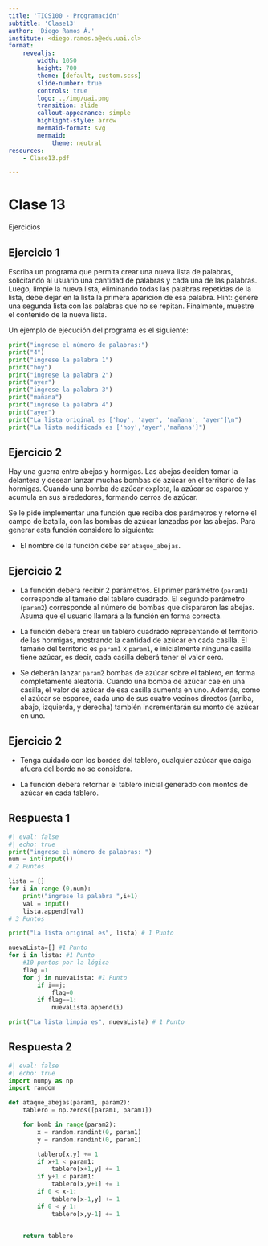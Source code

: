 ```yaml
---
title: 'TICS100 - Programación'
subtitle: 'Clase13'
author: 'Diego Ramos Á.'
institute: <diego.ramos.a@edu.uai.cl>
format:
    revealjs:
        width: 1050
        height: 700
        theme: [default, custom.scss]
        slide-number: true
        controls: true
        logo: ../img/uai.png
        transition: slide
        callout-appearance: simple
        highlight-style: arrow 
        mermaid-format: svg
        mermaid: 
            theme: neutral
resources:
    - Clase13.pdf

---
```




# Clase 13
Ejercicios



## Ejercicio 1 {.smaller}

Escriba un programa que permita crear una nueva lista de palabras, solicitando al usuario una cantidad de palabras y cada una de las palabras. Luego, limpie la nueva lista, eliminando todas las palabras repetidas de la lista, debe dejar en la lista la primera aparición de esa palabra. Hint: genere una segunda lista con las
palabras que no se repitan. Finalmente, muestre el contenido de la nueva lista.

Un ejemplo de ejecución del programa es el siguiente:

```python
print("ingrese el número de palabras:")
print("4")
print("ingrese la palabra 1")
print("hoy")
print("ingrese la palabra 2")
print("ayer")
print("ingrese la palabra 3")
print("mañana")
print("ingrese la palabra 4")
print("ayer")
print("La lista original es ['hoy', 'ayer', 'mañana', 'ayer']\n")
print("La lista modificada es ['hoy','ayer','mañana']")
```




## Ejercicio 2 {.smaller}

Hay una guerra entre abejas y hormigas. Las abejas deciden tomar la delantera y desean lanzar muchas bombas de azúcar en el territorio de las hormigas. Cuando una bomba de azúcar explota, la azúcar se esparce y acumula en sus alrededores, formando cerros de azúcar. 

Se le pide implementar una función que reciba dos parámetros y retorne el campo de batalla, con las bombas de azúcar lanzadas por las abejas. Para generar esta función considere lo siguiente:

- El nombre de la función debe ser `ataque_abejas`.


## Ejercicio 2 {.smaller}


- La función deberá recibir 2 parámetros. El primer parámetro (`param1`) corresponde al tamaño del tablero cuadrado. El segundo parámetro (`param2`) corresponde al número de bombas que dispararon las abejas. Asuma que el usuario llamará a la función en forma correcta.

- La función deberá crear un tablero cuadrado representando el territorio de las hormigas, mostrando la cantidad de azúcar en cada casilla. El tamaño del territorio es `param1` x `param1`, e inicialmente ninguna casilla tiene azúcar, es decir, cada casilla deberá tener el valor cero.

- Se deberán lanzar `param2` bombas de azúcar sobre el tablero, en forma completamente aleatoria. Cuando una bomba de azúcar cae en una casilla, el valor de azúcar de esa casilla aumenta en uno. Además, como el azúcar se esparce, cada uno de sus cuatro vecinos directos (arriba, abajo, izquierda, y derecha) también incrementarán su monto de azúcar en uno.


## Ejercicio 2 {.smaller}

- Tenga cuidado con los bordes del tablero, cualquier azúcar que caiga afuera del borde no se considera.

- La función deberá retornar el tablero inicial generado con montos de azúcar en cada tablero.


## Respuesta 1 {.smaller}

```python
#| eval: false
#| echo: true
print("ingrese el número de palabras: ")
num = int(input())
# 2 Puntos

lista = []
for i in range (0,num):
    print("ingrese la palabra ",i+1)
    val = input()
    lista.append(val)
# 3 Puntos

print("La lista original es", lista) # 1 Punto

nuevaLista=[] #1 Punto
for i in lista: #1 Punto
    #10 puntos por la lógica
    flag =1
    for j in nuevaLista: #1 Punto
        if i==j:
            flag=0
        if flag==1:
            nuevaLista.append(i)

print("La lista limpia es", nuevaLista) # 1 Punto
```

## Respuesta 2 {.smaller}
```python
#| eval: false
#| echo: true
import numpy as np
import random

def ataque_abejas(param1, param2):
    tablero = np.zeros([param1, param1])

    for bomb in range(param2):
        x = random.randint(0, param1)
        y = random.randint(0, param1)

        tablero[x,y] += 1
        if x+1 < param1:
            tablero[x+1,y] += 1
        if y+1 < param1:
            tablero[x,y+1] += 1
        if 0 < x-1:
            tablero[x-1,y] += 1
        if 0 < y-1:
            tablero[x,y-1] += 1


    return tablero

```







